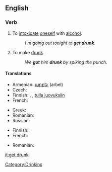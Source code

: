 ==English==

===Verb===
{{en-verb|gets drunk|getting drunk|got drunk|gotten drunk}}

# {{intransitive}} To [[intoxicate]] [[oneself]] with [[alcohol]].
#: ''I'm going out tonight to '''get drunk'''.''
# {{transitive}} To make [[drunk]].
#: ''We '''got''' him '''drunk''' by spiking the punch.''

====Translations====
{{trans-top|to intoxicate oneself with alcohol}}
* Armenian: [[արբել]] (arbel)
* Czech: {{t-|cs|opít|alt=opít se}}
* Finnish: {{t-|fi|juopua}}, {{t+|fi|humaltua}}, [[tulla juovuksiin]]
* French: {{t+|fr|souler|alt=se souler}}
{{trans-mid}}
* Greek: {{t+|el|μεθώ|sc=Grek}}
* Romanian: {{t-|ro|îmbăta|alt=a se îmbăta}}
* Russian: {{t|ru|напиваться|tr=napivát’s’a}}
{{trans-bottom}}

{{trans-top|transitive; to make drunk}}
* Finnish: {{t-|fi|juottaa}}
* French: {{t+|fr|souler}}
{{trans-mid}}
* Romanian: {{t-|ro|îmbăta|alt=a îmbăta}}
{{trans-bottom}}

[[Category:Drinking]]

[[it:get drunk]]